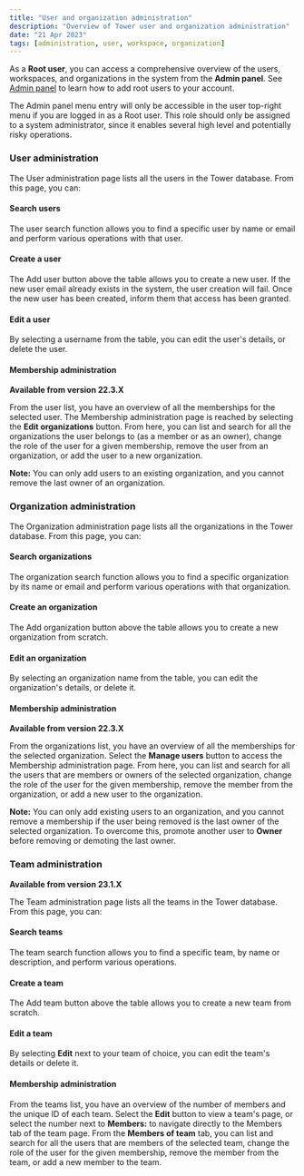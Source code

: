 ```yaml
---
title: "User and organization administration"
description: "Overview of Tower user and organization administration"
date: "21 Apr 2023"
tags: [administration, user, workspace, organization]
---
```


As a **Root user**, you can access a comprehensive overview of the users, workspaces, and organizations in the system from the **Admin panel**. See [Admin panel](../enterprise/configuration/overview.mdx#admin-panel) to learn how to add root users to your account.

The Admin panel menu entry will only be accessible in the user top-right menu if you are logged in as a Root user. This role should only be assigned to a system administrator, since it enables several high level and potentially risky operations.

### User administration

The User administration page lists all the users in the Tower database. From this page, you can:

#### Search users

The user search function allows you to find a specific user by name or email and perform various operations with that user.

#### Create a user

The Add user button above the table allows you to create a new user. If the new user email already exists in the system, the user creation will fail. Once the new user has been created, inform them that access has been granted.

#### Edit a user

By selecting a username from the table, you can edit the user's details, or delete the user.

#### Membership administration

**Available from version 22.3.X**

From the user list, you have an overview of all the memberships for the selected user. The Membership administration page is reached by selecting the **Edit organizations** button. From here, you can list and search for all the organizations the user belongs to (as a member or as an owner), change the role of the user for a given membership, remove the user from an organization, or add the user to a new organization.

**Note:** You can only add users to an existing organization, and you cannot remove the last owner of an organization.

### Organization administration

The Organization administration page lists all the organizations in the Tower database. From this page, you can:

#### Search organizations

The organization search function allows you to find a specific organization by its name or email and perform various operations with that organization.

#### Create an organization

The Add organization button above the table allows you to create a new organization from scratch.

#### Edit an organization

By selecting an organization name from the table, you can edit the organization's details, or delete it.

#### Membership administration

**Available from version 22.3.X**

From the organizations list, you have an overview of all the memberships for the selected organization. Select the **Manage users** button to access the Membership administration page. From here, you can list and search for all the users that are members or owners of the selected organization, change the role of the user for the given membership, remove the member from the organization, or add a new user to the organization.

**Note:** You can only add existing users to an organization, and you cannot remove a membership if the user being removed is the last owner of the selected organization. To overcome this, promote another user to **Owner** before removing or demoting the last owner.

### Team administration

**Available from version 23.1.X**

The Team administration page lists all the teams in the Tower database. From this page, you can:

#### Search teams

The team search function allows you to find a specific team, by name or description, and perform various operations.

#### Create a team

The Add team button above the table allows you to create a new team from scratch.

#### Edit a team

By selecting **Edit** next to your team of choice, you can edit the team's details or delete it.

#### Membership administration

From the teams list, you have an overview of the number of members and the unique ID of each team. Select the **Edit** button to view a team's page, or select the number next to **Members:** to navigate directly to the Members tab of the team page. From the **Members of team** tab, you can list and search for all the users that are members of the selected team, change the role of the user for the given membership, remove the member from the team, or add a new member to the team.
